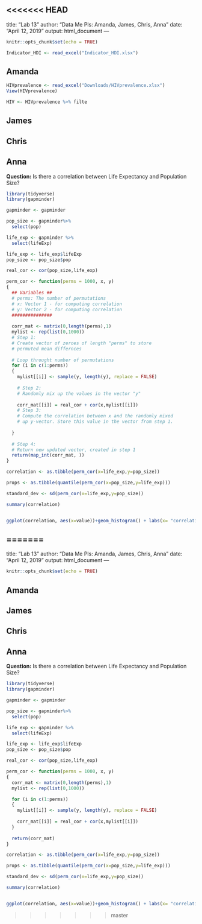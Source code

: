 <<<<<<< HEAD
---
title: "Lab 13"
author: "Data Me Pls: Amanda, James, Chris, Anna"
date: "April 12, 2019"
output: html_document
---

```r
knitr::opts_chunk$set(echo = TRUE)
```

```r
Indicator_HDI <- read_excel("Indicator_HDI.xlsx")

```

## Amanda

```r
HIVprevalence <- read_excel("Downloads/HIVprevalence.xlsx")
View(HIVprevalence) 

HIV <- HIVprevalence %>% filte
```

## James

## Chris

## Anna

__Question:__ Is there a correlation between Life Expectancy and Population Size?
```r
library(tidyverse)
library(gapminder)

gapminder <- gapminder

pop_size <- gapminder%>%
  select(pop)

life_exp <- gapminder %>%
  select(lifeExp)

life_exp <- life_exp$lifeExp
pop_size <- pop_size$pop

real_cor <- cor(pop_size,life_exp)

perm_cor <- function(perms = 1000, x, y)
{
  ## Variables ##
  # perms: The number of permutations 
  # x: Vector 1 - for computing correlation
  # y: Vector 2 - for computing correlation
  ###############
  
  corr_mat <- matrix(0,length(perms),1)
  mylist <- rep(list(0,1000))
  # Step 1:
  # Create vector of zeroes of length "perms" to store
  # permuted mean differnces
  
  # Loop throught number of permutations
  for (i in c(1:perms))
  {
    mylist[[i]] <- sample(y, length(y), replace = FALSE)
    
    # Step 2:
    # Randomly mix up the values in the vector "y"
    
    corr_mat[[i]] = real_cor + cor(x,mylist[[i]])
    # Step 3:
    # Compute the correlation between x and the randomly mixed
    # up y-vector. Store this value in the vector from step 1.
    
  }
  
  # Step 4:
  # Return new updated vector, created in step 1
  return(map_int(corr_mat, ))
}

correlation <- as.tibble(perm_cor(x=life_exp,y=pop_size))

props <- as.tibble(quantile(perm_cor(x=pop_size,y=life_exp)))

standard_dev <- sd(perm_cor(x=life_exp,y=pop_size))

summary(correlation)


ggplot(correlation, aes(x=value))+geom_histogram() + labs(x= "correlation", y = "count", title = "correlation between GDP per capita and life expectency")+ geom_vline(xintercept = real_cor, col = "Blue")
```
=======
---
title: "Lab 13"
author: "Data Me Pls: Amanda, James, Chris, Anna"
date: "April 12, 2019"
output: html_document
---

```{r setup, include=FALSE}
knitr::opts_chunk$set(echo = TRUE)
```


## Amanda

## James

## Chris

## Anna

__Question:__ Is there a correlation between Life Expectancy and Population Size?
```{r, Eval=FALSE}
library(tidyverse)
library(gapminder)

gapminder <- gapminder

pop_size <- gapminder%>%
  select(pop)

life_exp <- gapminder %>%
  select(lifeExp)

life_exp <- life_exp$lifeExp
pop_size <- pop_size$pop

real_cor <- cor(pop_size,life_exp)

perm_cor <- function(perms = 1000, x, y)
{
  corr_mat <- matrix(0,length(perms),1)
  mylist <- rep(list(0,1000))

  for (i in c(1:perms))
  {
    mylist[[i]] <- sample(y, length(y), replace = FALSE)
    
    corr_mat[[i]] = real_cor + cor(x,mylist[[i]])
  }
  
  return(corr_mat)
}

correlation <- as.tibble(perm_cor(x=life_exp,y=pop_size))

props <- as.tibble(quantile(perm_cor(x=pop_size,y=life_exp)))

standard_dev <- sd(perm_cor(x=life_exp,y=pop_size))

summary(correlation)


ggplot(correlation, aes(x=value))+geom_histogram() + labs(x= "correlation", y = "count", title = "correlation between GDP per capita and life expectency")+ geom_vline(xintercept = real_cor, col = "Blue")
```
>>>>>>> master
